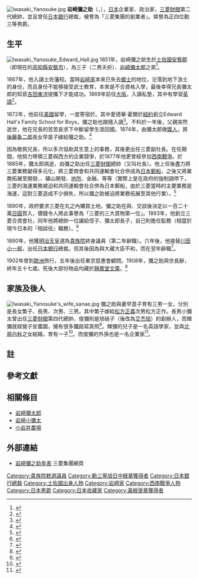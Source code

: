 [[File:Iwasaki_Yanosuke.jpg|thumb]]
'''岩崎彌之助'''（{{jpn|j=岩崎 弥之助|hg=いわさき やのすけ|rm=Iwasaki Yanosuke}}，{{Bd|1851年|2月8日|1908年|3月25日}}），[[日本|日本]]企業家、政治家，[[三菱財閥|三菱財閥]]第二代總帥，並且曾任[[日本銀行|日本銀行]]總裁，被譽為「三菱集團的創業者」。榮譽為正四位勳三等男爵。

== 生平 ==
[[File:Iwasaki_Yanosuke_Edward_Hall.jpg|thumb]]
1851年，岩崎彌之助生於[[土佐國|土佐國]][[安藝郡_(高知縣)|安藝郡]]（即現在的[[高知縣|高知縣]][[安藝市|安藝市]]），為{{Translink|ja|岩崎弥次郎||岩崎彌次郎}}三子（二男夭折）、[[岩崎彌太郎|岩崎彌太郎]]之弟<ref>{{cite web |author1=土佐之人物傳 ～岩崎彌之助～ |title=岩崎弥之助～伝 ～ |url=http://www.tosa-jin.com/iwasaki/iwasaki02.htm |access-date=2020-11-20 |archive-date=2020-11-27 |archive-url=https://web.archive.org/web/20201127144054/http://www.tosa-jin.com/iwasaki/iwasaki02.htm |dead-url=no }}</ref>。

1867年，他入讀土佐藩校{{Translink|ja|致道館}}。當時[[岩崎家|岩崎家]]本來已失去[[鄉士|鄉士]]的地位，沦落到地下浪士的身份，而且身份不能够接受武士教育，本來是不合資格入學，最後幸得兄長彌太郎的知音[[吉田東洋|吉田東洋]]提攜下才能成功。1869年前往[[大阪市|大阪]]，入讀私墊{{Translink|ja|成達書院||成達書院}}，其中有學習[[英語|英語]]<ref>{{cite book |author1=池田平太郎 |title=三菱創業之男 岩崎彌之助的物語 ~ 弥之助なかりせば~ |date=2017-01-19}}</ref>。

1872年，他前往[[美國|美國]]留學，一度寄宿於{{Translink|ja|ウォルシュ兄弟||Walsh, Hall and Co.}}。其中愛德華·霍爾於[[紐約|紐約]]創立Edward Hall's Family School for Boys，彌之助也跟隨入讀<ref>{{cite book |author1=Yuki Allyson Honjo |title=Japan's Early Experience of Contract Management in the Treaty Ports |date=2003 |pages=p.45}}</ref>。不料於一年後，父親突然逝世，他在兄長的苦苦哀求下中斷留學生涯回國。1874年，由彌太郎做[[媒人|媒人]]，將[[後藤象二郎|後藤象二郎]]長女早苗子嫁給彌之助。<ref>{{cite book |author1=故岩崎俊彌氏傳記編纂會 |title=岩崎俊彌傳 |date=1932 |pages=p.177}}</ref>

因為敬佩兄長，所以多次協助其生意上的事務，其後更出任三菱副社長。在任期間，他努力帶領三菱與西方的企業競爭，於1877年他更曾經參加[[西南戰爭|西南戰爭]]。於1885年，彌太郎病逝，由彌之助出任[[三菱財閥|三菱財閥]]總帥（又叫社長）。他上任後盡力將三菱業務變得多元化，將三菱商會和共同運輸會社合併成為[[日本郵船|日本郵船]]，之後又將業務拓展至開發、{{Translink|ja|長崎造船所||造船}}、礦山開發、[[三菱地所|地所]]、金融、{{Translink|ja|三菱倉庫||倉庫}}等等（實際上是在政府的強制調停下，三菱的海運業務被迫和共同運輸會社合併為日本郵船，由於三菱當時的主要業務是海運，這對三菱造成不少損失，所以彌之助被迫將業務拓展至其他行業）。<ref>{{cite web |author1=コトバンク |title=岩崎彌之助生平 |url=https://kotobank.jp/word/%E5%B2%A9%E5%B4%8E%E5%BC%A5%E4%B9%8B%E5%8A%A9-32649 |accessdate=2020-11-20 |archive-date=2020-11-28 |archive-url=https://web.archive.org/web/20201128005731/https://kotobank.jp/word/%E5%B2%A9%E5%B4%8E%E5%BC%A5%E4%B9%8B%E5%8A%A9-32649 |dead-url=no }}</ref>

1890年，政府要求三菱在丸之內購買土地，彌之助在與{{Translink|ja|荘田平五郎||莊田平五郎}}、{{Translink|ja|末延道成}}交談後決定以一百二十萬[[日圓|日圓]]買入，價錢令人將此事譽為「三菱的三大買物第一位」。1893年，他創立三菱合資會社，同年他將總帥一位讓給侄子、彌太郎長子{{Translink|ja|岩崎久弥||久彌}}，自己則擔任監務（相當於現今日本的『相談役』職務{{NoteTag|相談役某程度上和[[顧問|顧問]]差不多，但不同之處是相談役比較偏向是指由一線退下後所擔任的榮譽職位。在必要時，相談役會提出一些在公司營業的重大問題上提出大膽的助言（建議），或會協助調停社內的重大紛爭。}}）。<ref>{{cite web |author1=Strainer |title=「三菱財閥」の土台を作った２代目「岩崎弥之助」② |url=https://strainer.jp/notes/6674 |accessdate=2020-11-20 |archive-date=2020-11-27 |archive-url=https://web.archive.org/web/20201127232958/https://strainer.jp/notes/6674 |dead-url=no }}</ref>

1890年，他獲[[明治天皇|明治天皇]]選為[[貴族院|貴族院]]終身議員（第二年辭職）。六年後，他接替[[川田小一郎|川田小一郎]]，出任[[日本銀行|日本銀行]]總裁。但其後因為與大藏大臣不和，而在翌年辭職<ref>{{cite web |author1=渋沢栄一ゆかりの地 |title=日本銀行総裁室 |url=https://www.shibusawa.or.jp/eiichi/yukarinochi/album/13-J-0012-D0089-ph01.html |accessdate=2020-11-20 |archive-date=2022-03-14 |archive-url=https://web.archive.org/web/20220314030233/https://www.shibusawa.or.jp/eiichi/yukarinochi/album/13-J-0012-D0089-ph01.html }}</ref>。

1902年曾到[[歐洲|歐洲]]旅行，五年後出任東京慈惠會顧問。1908年，彌之助與世長辭，終年五十七歲。死後大部份物品均藏於[[靜嘉堂文庫|靜嘉堂文庫]]。<ref>{{cite web |author1=久恒 啓一 |title=1月８日。岩崎弥之助。 「三菱の事業は一門のために経営するのではない。お前たちの中に国家のことを考えず、岩崎家のみを考える者があったなら、三菱は潰したほうがよい。このことを、しっかり腹に入れておくがよい」 |url=https://note.com/hisatune/n/n13dc29841aa2 |website=Note |accessdate=2020-11-20}}</ref>

== 家族及後人 ==
[[File:Iwasaki_Yanosuke's_wife_sanae.jpg|thumb]]
彌之助與妻早苗子育有三男一女，分別是長女繁子、長男{{Translink|ja|岩崎小弥太||小彌太}}、次男{{Translink|ja|岩崎俊弥||俊彌}}、三男{{Translink|ja|岩崎輝弥||輝彌}}。其中繁子嫁給[[松方正義|松方正義]]次男松方正作。長男小彌太曾出任[[三菱財閥|三菱財閥]]第四代總帥，俊彌則是旭硝子（後改為[[艾杰旭|艾杰旭]]）的創辦人，而輝彌就經營子安農園，擁有很多鐵路寫真照<ref>{{cite web |author1=Ameba |title=一日一語78 |url=https://ameblo.jp/rekici/entry-10204213397.html |accessdate=2020-11-20}}</ref>。輝彌的兒子{{Translink|ja|岩崎英二郎||英二郎}}是一名英語學家，並與[[北原白秋|北原白秋]]之女結婚，育有一子{{Translink|ja|岩崎透||透}}<ref>{{cite book |author1=週刊ダイヤモンド |title=特集 三菱最強伝説 家系解剖 三大創業家の華麗すぎる閨閥図 |date=2016 |pages=p.52-53}}</ref>。而俊彌的外孫{{Translink|ja|岩崎俊男||岩崎俊男}}也是一名企業家<ref>{{cite web |author1=ベンチャー座 Front Interview Vol.029 |title=岩崎俊男 第1話 愛語 白い壁に向かって |url=http://www.ventureza.jp/interview/vol029/index2.php |accessdate=2020-11-20 |archive-date=2018-04-06 |archive-url=https://web.archive.org/web/20180406102009/http://www.ventureza.jp/interview/vol029/index2.php |dead-url=no }}</ref>。

== 註 ==
{{NoteFoot}}

== 參考文獻 ==
{{Reflist}}

== 相關條目 ==
*[[岩崎彌太郎|岩崎彌太郎]]
*[[岩崎小彌太|岩崎小彌太]]
*[[小岩井農場|小岩井農場]]

== 外部連結 ==
*[https://www.mitsubishi.com/ja/profile/history/series/yanosuke/  岩崎彌之助年表] {{Wayback|url=https://www.mitsubishi.com/ja/profile/history/series/yanosuke/ |date=20201128031221 }} 三菱集團網頁

{{三菱集团}}
{{日本銀行總裁}}
{{DEFAULTSORT:Iwasaki Yanosuke}}
[[Category:貴族院敕選議員|Category:貴族院敕選議員]]
[[Category:勳三等旭日中綬章獲得者|Category:勳三等旭日中綬章獲得者]]
[[Category:日本銀行總裁|Category:日本銀行總裁]]
[[Category:土佐國出身人物|Category:土佐國出身人物]]
[[Category:岩崎家|Category:岩崎家]]
[[Category:西南戰爭人物|Category:西南戰爭人物]]
[[Category:日本男爵|Category:日本男爵]]
[[Category:日本收藏家|Category:日本收藏家]]
[[Category:黃綬褒章獲得者|Category:黃綬褒章獲得者]]